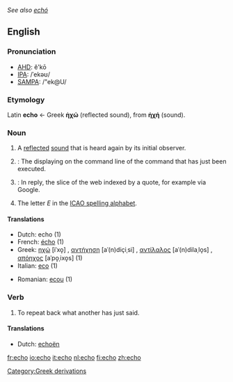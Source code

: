 ''See also [[echó]]''
==English==

===Pronunciation===
*[[w:AHD|AHD]]: ĕ'kō
*[[w:IPA|IPA]]: /ˈekəʊ/
*[[w:SAMPA|SAMPA]]: /"ek@U/

===Etymology===
Latin '''echo''' ← Greek '''ἠχώ''' (reflected sound), from '''ἠχή''' (sound).

===Noun===
{{en-noun-reg}}
# A [[reflect]]ed [[sound]] that is heard again by its initial observer.
# {{computing}}: The displaying on the command line of the command that has just been executed.
# {{computing}}: In reply, the slice of the web indexed by a quote, for example via Google.
# The letter ''E'' in the [[ICAO spelling alphabet]].

====Translations====
{{top}}
*Dutch: echo {{m}} (1)
*French: [[écho]] {{m}} (1)
*Greek: [[ηχώ]] [iˈxo̞] {{f}}, [[αντήχηση]] [aˈ(n)diçiˌsi] {{f}}, [[αντίλαλος]] [aˈ(n)dilaˌlo̞s] {{m}}, [[απόηχος]] [aˈpo̞ˌixo̞s] {{m}} (1)
*Italian: [[eco]] {{m}} (1)
{{mid}}
*Romanian: [[ecou]] {{n}} (1)
{{bottom}}

===Verb===
{{en-infl-reg-sibilant|echo||}}

# To repeat back what another has just said.

====Translations====
*Dutch: [[echoën]]

[[Category:Greek derivations]]

[[fr:echo]]
[[io:echo]]
[[it:echo]]
[[nl:echo]]
[[fi:echo]]
[[zh:echo]]